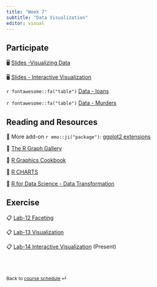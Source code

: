 ```yaml
---
title: "Week 7"
subtitle: "Data Visualization"
editor: visual
---
```


::: callout-important
:::

## Participate

🖥️ [Slides -Visualizing Data](/slides/10-viz.html)

🖥️ [Slides - Interactive Visualization](/slides/10-interactive-viz.html)

`r fontawesome::fa("table")` [Data - loans](/slides/data/loans.csv)

`r fontawesome::fa("table")` [Data - Murders](/slides/data/murders.csv)

## Reading and Resources

📖 More add-on `r emo::ji("package")`: [ggplot2 extensions](https://exts.ggplot2.tidyverse.org/gallery/)

📖 [The R Graph Gallery](https://www.r-graph-gallery.com/index.html)

📖 [R Graphics Cookbook](https://r-graphics.org/)

📖 [R CHARTS](https://r-charts.com/)

📖 [R for Data Science - Data Transformation](https://r4ds.hadley.nz/data-transform)

## Exercise

📋 [Lab-12 Faceting](/exercise/lab12-facet.html)

📋 [Lab-13 Visualization](/exercise/lab13-visualization.html)

📋 [Lab-14 Interactive Visualization](/exercise/lab14-interactive.html) (Present)

<br><br>

::: {style="font-size: 0.875em;"}
Back to [course schedule](/ "Course schedule") ⏎
:::
